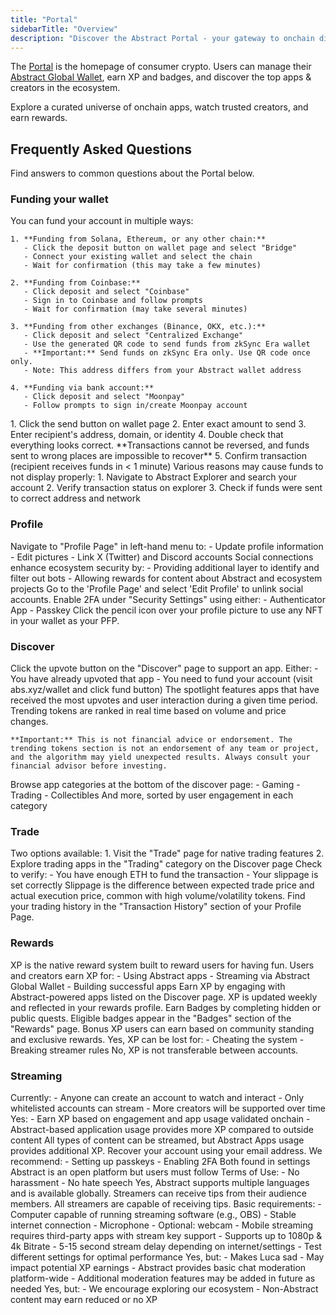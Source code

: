 ```yaml
---
title: "Portal"
sidebarTitle: "Overview"
description: "Discover the Abstract Portal - your gateway to onchain discovery."
---
```


The [Portal](https://abs.xyz) is the homepage of consumer crypto. Users can manage their
[Abstract Global Wallet](/abstract-global-wallet/overview), earn XP and badges, and discover
the top apps & creators in the ecosystem.

<Card title="Visit Portal" icon="person-to-portal" href="https://abs.xyz">
  Explore a curated universe of onchain apps, watch trusted creators, and earn rewards.
</Card>


## Frequently Asked Questions

Find answers to common questions about the Portal below.

### Funding your wallet

<AccordionGroup>
  <Accordion title="How do I fund my account?">
    You can fund your account in multiple ways:

    1. **Funding from Solana, Ethereum, or any other chain:**
       - Click the deposit button on wallet page and select "Bridge"
       - Connect your existing wallet and select the chain
       - Wait for confirmation (this may take a few minutes)

    2. **Funding from Coinbase:**
       - Click deposit and select "Coinbase"
       - Sign in to Coinbase and follow prompts
       - Wait for confirmation (may take several minutes)

    3. **Funding from other exchanges (Binance, OKX, etc.):**
       - Click deposit and select "Centralized Exchange"
       - Use the generated QR code to send funds from zkSync Era wallet
       - **Important:** Send funds on zkSync Era only. Use QR code once only.
       - Note: This address differs from your Abstract wallet address

    4. **Funding via bank account:**
       - Click deposit and select "Moonpay"
       - Follow prompts to sign in/create Moonpay account
  </Accordion>

  <Accordion title="How to send funds on Abstract?">
    1. Click the send button on wallet page
    2. Enter exact amount to send
    3. Enter recipient's address, domain, or identity
    4. Double check that everything looks correct. **Transactions cannot be reversed, and funds sent to wrong places are impossible to recover**
    5. Confirm transaction (recipient receives funds in < 1 minute)
  </Accordion>

  <Accordion title="I can't see my funds. What happened?">
    Various reasons may cause funds to not display properly:
    1. Navigate to Abstract Explorer and search your account
    2. Verify transaction status on explorer
    3. Check if funds were sent to correct address and network
  </Accordion>
</AccordionGroup>

### Profile

<AccordionGroup>
  <Accordion title="How do I edit my profile?">
    Navigate to "Profile Page" in left-hand menu to:
    - Update profile information
    - Edit pictures
    - Link X (Twitter) and Discord accounts
  </Accordion>

  <Accordion title="Why do I need to connect my X account to get rewards?">
    Social connections enhance ecosystem security by:
    - Providing additional layer to identify and filter out bots
    - Allowing rewards for content about Abstract and ecosystem projects
  </Accordion>

  <Accordion title="How do I switch my linked Twitter account or link a new one?">
    Go to the 'Profile Page' and select 'Edit Profile' to unlink social accounts.
  </Accordion>

  <Accordion title="How do I enable two-factor authentication (2FA)?">
    Enable 2FA under "Security Settings" using either:
    - Authenticator App
    - Passkey
  </Accordion>

  <Accordion title="How do I change my PFP?">
    Click the pencil icon over your profile picture to use any NFT in your wallet as your PFP.
  </Accordion>
</AccordionGroup>

### Discover

<AccordionGroup>
  <Accordion title="How do I vote for an app?">
    Click the upvote button on the "Discover" page to support an app.
  </Accordion>

  <Accordion title="Why can't I upvote an app?">
    Either:
    - You have already upvoted that app
    - You need to fund your account (visit abs.xyz/wallet and click fund button)
  </Accordion>

  <Accordion title="What is the spotlight?">
    The spotlight features apps that have received the most upvotes and user interaction during a given time period.
  </Accordion>

  <Accordion title="What are trending tokens?">
    Trending tokens are ranked in real time based on volume and price changes. 

    **Important:** This is not financial advice or endorsement. The trending tokens section is not an endorsement of any team or project, and the algorithm may yield unexpected results. Always consult your financial advisor before investing.
  </Accordion>

  <Accordion title="How do I sort apps?">
    Browse app categories at the bottom of the discover page:
    - Gaming
    - Trading
    - Collectibles
    And more, sorted by user engagement in each category
  </Accordion>
</AccordionGroup>

### Trade

<AccordionGroup>
  <Accordion title="How do I make my first trade?">
    Two options available:
    1. Visit the "Trade" page for native trading features
    2. Explore trading apps in the "Trading" category on the Discover page
  </Accordion>

  <Accordion title="Getting an error on your trade?">
    Check to verify:
    - You have enough ETH to fund the transaction
    - Your slippage is set correctly
  </Accordion>

  <Accordion title="What is slippage?">
    Slippage is the difference between expected trade price and actual execution price, common with high volume/volatility tokens.
  </Accordion>

  <Accordion title="How do I view my trading history?">
    Find your trading history in the "Transaction History" section of your Profile Page.
  </Accordion>
</AccordionGroup>

### Rewards

<AccordionGroup>
  <Accordion title="What is XP?">
    XP is the native reward system built to reward users for having fun. Users and creators earn XP for:
    - Using Abstract apps
    - Streaming via Abstract Global Wallet
    - Building successful apps
  </Accordion>

  <Accordion title="How do I earn XP?">
    Earn XP by engaging with Abstract-powered apps listed on the Discover page.
  </Accordion>

  <Accordion title="When is the XP updated?">
    XP is updated weekly and reflected in your rewards profile.
  </Accordion>

  <Accordion title="How do I claim Badges?">
    Earn Badges by completing hidden or public quests. Eligible badges appear in the "Badges" section of the "Rewards" page.
  </Accordion>

  <Accordion title="What is the XP Multiplier?">
    Bonus XP users can earn based on community standing and exclusive rewards.
  </Accordion>

  <Accordion title="Can I lose XP?">
    Yes, XP can be lost for:
    - Cheating the system
    - Breaking streamer rules
  </Accordion>

  <Accordion title="Is XP transferable between accounts?">
    No, XP is not transferable between accounts.
  </Accordion>
</AccordionGroup>

### Streaming

<AccordionGroup>
  <Accordion title="How do I sign up, and is there an approval process?">
    Currently:
    - Anyone can create an account to watch and interact
    - Only whitelisted accounts can stream
    - More creators will be supported over time
  </Accordion>

  <Accordion title="Can I earn XP for streaming on Abstract?">
    Yes:
    - Earn XP based on engagement and app usage validated onchain
    - Abstract-based application usage provides more XP compared to outside content
  </Accordion>

  <Accordion title="What kind of content is allowed?">
    All types of content can be streamed, but Abstract Apps usage provides additional XP.
  </Accordion>

  <Accordion title="What happens if I lose my account credentials?">
    Recover your account using your email address. We recommend:
    - Setting up passkeys
    - Enabling 2FA
    Both found in settings
  </Accordion>

  <Accordion title="What kind of content is restricted?">
    Abstract is an open platform but users must follow Terms of Use:
    - No harassment
    - No hate speech
  </Accordion>

  <Accordion title="Does Abstract support multiple languages and regions?">
    Yes, Abstract supports multiple languages and is available globally.
  </Accordion>

  <Accordion title="How do streamers earn money?">
    Streamers can receive tips from their audience members.
  </Accordion>

  <Accordion title="How do I qualify for monetization features?">
    All streamers are capable of receiving tips.
  </Accordion>

  <Accordion title="What equipment or software do I need?">
    Basic requirements:
    - Computer capable of running streaming software (e.g., OBS)
    - Stable internet connection
    - Microphone
    - Optional: webcam
    - Mobile streaming requires third-party apps with stream key support
  </Accordion>

  <Accordion title="What are the recommended streaming settings?">
    - Supports up to 1080p & 4k Bitrate
    - 5-15 second stream delay depending on internet/settings
    - Test different settings for optimal performance
  </Accordion>

  <Accordion title="Can I stream simultaneously on other platforms?">
    Yes, but:
    - Makes Luca sad
    - May impact potential XP earnings
  </Accordion>

  <Accordion title="Can I moderate my chat or assign moderators?">
    - Abstract provides basic chat moderation platform-wide
    - Additional moderation features may be added in future as needed
  </Accordion>

  <Accordion title="Can I stream non-Abstract content?">
    Yes, but:
    - We encourage exploring our ecosystem
    - Non-Abstract content may earn reduced or no XP
  </Accordion>
</AccordionGroup> 
